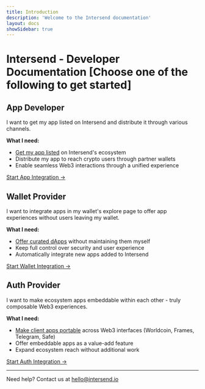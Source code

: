 ```yaml
---
title: Introduction
description: 'Welcome to the Intersend documentation'
layout: docs
showSidebar: true
---
```


# Intersend - Developer Documentation [Choose one of the following to get started]

## App Developer

I want to get my app listed on Intersend and distribute it through various channels.

**What I need:**
- [Get my app listed](/apps/overview) on Intersend's ecosystem
- Distribute my app to reach crypto users through partner wallets
- Enable seamless Web3 interactions through a unified experience

[Start App Integration →](/apps/overview)

## Wallet Provider

I want to integrate apps in my wallet's explore page to offer app experiences without users leaving my wallet.

**What I need:**
- [Offer curated dApps](/waas/overview) without maintaining them myself
- Keep full control over security and user experience
- Automatically integrate new apps added to Intersend

[Start Wallet Integration →](/waas/quickstart)

## Auth Provider

I want to make ecosystem apps embeddable within each other - truly composable Web3 experiences.

**What I need:**
- [Make client apps portable](/auth/overview) across Web3 interfaces (Worldcoin, Frames, Telegram, Safe)
- Offer embeddable apps as a value-add feature
- Expand ecosystem reach without additional work

[Start Auth Integration →](/auth/integration)

---

Need help? Contact us at [hello@intersend.io](mailto:hello@intersend.io)
